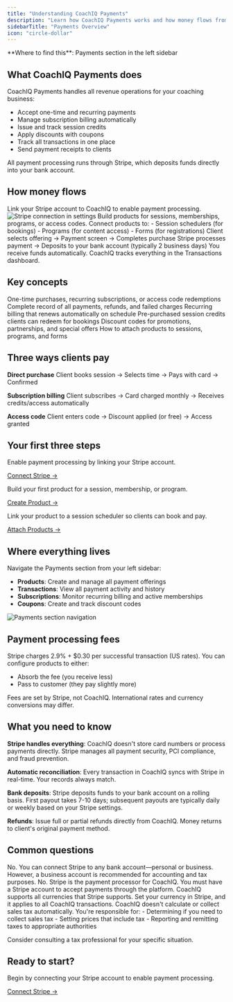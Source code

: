```yaml
---
title: "Understanding CoachIQ Payments"
description: "Learn how CoachIQ Payments works and how money flows from your clients to your bank account"
sidebarTitle: "Payments Overview"
icon: "circle-dollar"
---
```


<Info>
**Where to find this**: Payments section in the left sidebar
</Info>

## What CoachIQ Payments does

CoachIQ Payments handles all revenue operations for your coaching business:

- Accept one-time and recurring payments
- Manage subscription billing automatically
- Issue and track session credits
- Apply discounts with coupons
- Track all transactions in one place
- Send payment receipts to clients

All payment processing runs through Stripe, which deposits funds directly into your bank account.

## How money flows

<Steps>
<Step title="Connect Stripe">
Link your Stripe account to CoachIQ to enable payment processing.

<Frame>
<img src="/images/payments/stripe-connection-flow.png" alt="Stripe connection in settings" />
</Frame>
</Step>

<Step title="Create products">
Build products for sessions, memberships, programs, or access codes.
</Step>

<Step title="Attach to offerings">
Connect products to:
- Session schedulers (for bookings)
- Programs (for content access)
- Forms (for registrations)
</Step>

<Step title="Customer pays">
Client selects offering → Payment screen → Completes purchase
</Step>

<Step title="Money deposited">
Stripe processes payment → Deposits to your bank account (typically 2 business days)

<Check>
You receive funds automatically. CoachIQ tracks everything in the Transactions dashboard.
</Check>
</Step>
</Steps>

## Key concepts

<CardGroup cols={2}>
<Card title="Products" icon="box" href="/payments/products-overview">
One-time purchases, recurring subscriptions, or access code redemptions
</Card>

<Card title="Transactions" icon="receipt" href="/payments/transactions-dashboard">
Complete record of all payments, refunds, and failed charges
</Card>

<Card title="Subscriptions" icon="rotate" href="/payments/subscriptions-dashboard">
Recurring billing that renews automatically on schedule
</Card>

<Card title="Credits" icon="ticket" href="/payments/credits-and-products">
Pre-purchased session credits clients can redeem for bookings
</Card>

<Card title="Coupons" icon="tag" href="/payments/coupons-overview">
Discount codes for promotions, partnerships, and special offers
</Card>

<Card title="Products Usage" icon="link" href="/payments/products-integration">
How to attach products to sessions, programs, and forms
</Card>
</CardGroup>

## Three ways clients pay

**Direct purchase**
Client books session → Selects time → Pays with card → Confirmed

**Subscription billing**
Client subscribes → Card charged monthly → Receives credits/access automatically

**Access code**
Client enters code → Discount applied (or free) → Access granted

## Your first three steps

<Steps>
<Step title="Connect Stripe">
Enable payment processing by linking your Stripe account.

[Connect Stripe →](/payments/connecting-stripe)
</Step>

<Step title="Create a product">
Build your first product for a session, membership, or program.

[Create Product →](/payments/creating-first-product)
</Step>

<Step title="Attach to sessions">
Link your product to a session scheduler so clients can book and pay.

[Attach Products →](/payments/products-integration)
</Step>
</Steps>

## Where everything lives

Navigate the Payments section from your left sidebar:

- **Products**: Create and manage all payment offerings
- **Transactions**: View all payment activity and history
- **Subscriptions**: Monitor recurring billing and active memberships
- **Coupons**: Create and track discount codes

<Frame>
<img src="/images/payments/payments-navigation.png" alt="Payments section navigation" />
</Frame>

## Payment processing fees

Stripe charges 2.9% + $0.30 per successful transaction (US rates). You can configure products to either:
- Absorb the fee (you receive less)
- Pass to customer (they pay slightly more)

<Note>
Fees are set by Stripe, not CoachIQ. International rates and currency conversions may differ.
</Note>

## What you need to know

**Stripe handles everything**: CoachIQ doesn't store card numbers or process payments directly. Stripe manages all payment security, PCI compliance, and fraud prevention.

**Automatic reconciliation**: Every transaction in CoachIQ syncs with Stripe in real-time. Your records always match.

**Bank deposits**: Stripe deposits funds to your bank account on a rolling basis. First payout takes 7-10 days; subsequent payouts are typically daily or weekly based on your Stripe settings.

**Refunds**: Issue full or partial refunds directly from CoachIQ. Money returns to client's original payment method.

## Common questions

<AccordionGroup>
<Accordion title="Do I need a business bank account?">
No. You can connect Stripe to any bank account—personal or business. However, a business account is recommended for accounting and tax purposes.
</Accordion>

<Accordion title="Can I accept payments without Stripe?">
No. Stripe is the payment processor for CoachIQ. You must have a Stripe account to accept payments through the platform.
</Accordion>

<Accordion title="What currencies are supported?">
CoachIQ supports all currencies that Stripe supports. Set your currency in Stripe, and it applies to all CoachIQ transactions.
</Accordion>

<Accordion title="How do taxes work?">
CoachIQ doesn't calculate or collect sales tax automatically. You're responsible for:
- Determining if you need to collect sales tax
- Setting prices that include tax
- Reporting and remitting taxes to appropriate authorities

Consider consulting a tax professional for your specific situation.
</Accordion>
</AccordionGroup>

## Ready to start?

Begin by connecting your Stripe account to enable payment processing.

[Connect Stripe →](/payments/connecting-stripe)
